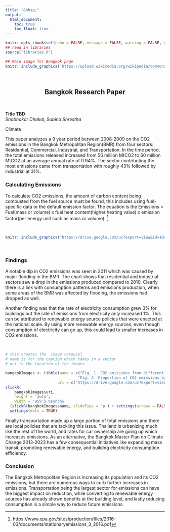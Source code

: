 ```yaml
---
title: "&nbsp;"
output:
  html_document:
    toc: true
    toc_float: true
---
```

```r
knitr::opts_chunk$set(echo = FALSE, message = FALSE, warning = FALSE, error = FALSE )
## read in libraries
source("libraries.R")
```

```r
## Main image for Bangkok page
knitr::include_graphics('https://upload.wikimedia.org/wikipedia/commons/f/f6/Bangkok_skytrain_sunset.jpg')
```

<br>

<h2 style = text-align:center> Bangkok Research Paper </h2>
<br>

**Title TBD**  
*Shobhakar Dhakal, Subina Shrestha*
<br>

Climate 

This paper analyzes a 9 year period between 2008-2009 on the CO2 emissions in the Bangkok Metropolitan Region(BMR) from four sectors: Residential, Commercial, Industrial, and Transportation. In the time period, the total emissions released increased from 56 million MtCO2 to 60 million MtCO2 at an average annual rate of 0.94%. The sector contributing the most emissions came from transportation with roughly 43% followed by industrial at 31%. 

### Calculating Emissions

To calculate CO2 emissions, the amount of carbon content being combusted from the fuel source must be found, this includes using fuel-specific data or the default emission factor.
The equation is the Emissions = Fuel(mass or volume) x fuel heat content(higher heating value) x emission factor(per energy unit such as mass or volume). [^1] 

<br>
```r
knitr::include_graphics("https://drive.google.com/uc?export=view&id=1QcZpfE2A6VHCoDUPf7714mJ59yejt4TZ")
```
<br>

### Findings

A notable dip in CO2 emissions was seen in 2011 which was caused by major flooding in the BMR. The chart shows that residential and industrial sectors saw a drop in the emissions produced compared to 2010. Clearly there is a link with consumption patterns and emissions production, when some areas of the BMR was affected by flooding, the emissions had dropped as well. 

Another finding was that the rate of electricity consumption grew 3% for buildings but the rate of emissions from electricity only increased 1%. This can be attributed to renewable energy source policies that were enacted at the national scale. By using more renewable energy sources, even though consumption of electricity can go up, this could lead to smaller increases in CO2 emissions.

<br>
```r
# this creates the  image carousel
# name is for the caption which takes in a vector
# uri is the location of the images

bangkokImages <- tibble(name = c("Fig. 1. CO2 emissions from different sectors in BMR (2008- 2016)",
                                "Fig. 2. Proportion of CO2 emissions by sectors (2016)"),
                       uri = c("https://drive.google.com/uc?export=view&id=1EWC44-uBqDB13r9UTX8z-bPAXqFt8Gin",                           "https://drive.google.com/uc?export=view&id=1Svs_yhbxXREESxWSMsausPPBXOHa9CaP"))
slickR(
    bangkokImages$uri,
    height = 'auto',
    width = '95%') %synch%
  (slickR(bangkokImages$name, slideType = 'p') + settings(arrows = FALSE)) + 
  settings(dots = TRUE) 


```

Finally transportation made up a large portion of total emissions and there are local policies that are tackling this issue. Thailand is urbanizing much like the rest of the world, and rates for car ownership are going up which increases emissions. As an alternative, the Bangkok Master Plan on Climate Change 2013-2023 has a few consequential initiatives like expanding mass transit, promoting renewable energy, and building electricity consumption efficiency. 

### Conclusion

The Bangkok Metropolitan Region is increasing its population and its CO2 emissions, but there are numerous ways to curb further increases in emissions. Transportation being the largest sector for emissions can have the biggest impact on reduction, while converting to renewable energy sources has already shown benefits at the building level, and lastly reducing consumption is a simple way to reduce future emissions. 

[^1]:https://www.epa.gov/sites/production/files/2016-03/documents/stationaryemissions_3_2016.pdf 